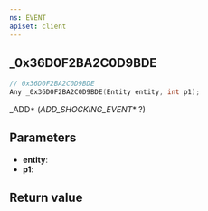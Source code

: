 ```yaml
---
ns: EVENT
apiset: client
---
```

## _0x36D0F2BA2C0D9BDE

```c
// 0x36D0F2BA2C0D9BDE
Any _0x36D0F2BA2C0D9BDE(Entity entity, int p1);
```

_ADD* (_ADD_SHOCKING_EVENT_* ?)

## Parameters
* **entity**:
* **p1**:

## Return value